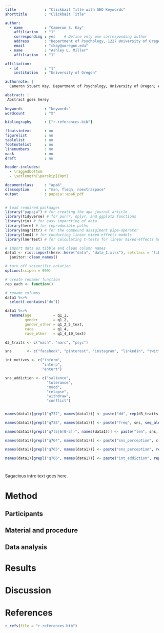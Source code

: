 ```yaml
---
title             : "Clickbait Title with SEO Keywords"
shorttitle        : "Clickbait Title"

author: 
  - name          : "Cameron S. Kay"
    affiliation   : "1"
    corresponding : yes    # Define only one corresponding author
    address       : "Department of Psychology, 1227 University of Oregon, Eugene, OR 97403"
    email         : "ckay@uoregon.edu"
  - name          : "Ashley L. Miller"
    affiliation   : "1"

affiliation:
  - id            : "1"
    institution   : "University of Oregon"

authornote: |
  Cameron Stuart Kay, Department of Psychology, University of Oregon; Ashley L. Miller, Department of Psychology, University of Oregon.

abstract: |
 Abstract goes herey
  
keywords          : "keywords"
wordcount         : "X"

bibliography      : ["r-references.bib"]

floatsintext      : no
figurelist        : no
tablelist         : no
footnotelist      : no
linenumbers       : no
mask              : no
draft             : no

header-includes:
  - \raggedbottom
  - \setlength{\parskip}{0pt}

documentclass     : "apa6"
classoption       : "man, fleqn, noextraspace"
output            : papaja::apa6_pdf
---
```


```r
# load required packaages
library("papaja") # for creating the apa journal article
library(tidyverse) # for purrr, dplyr, and ggplot2 functions
library(rio) # for easy imporrting of data
library(here) # for reproducible paths
library(magrittr) # for the compound assigiment pipe-operator
library(lme4) # for conducting linear mixed-effects models
library(lmerTest) # for calculating t-tests for linear mixed-effects models

# import data as tibble and clean column names
data1 <- rio::import(here::here("data", "data_1.xlsx"), setclass = "tibble") %>%
  janitor::clean_names()

# turn off scientific notation
options(scipen = 999)
```

```r
# create renamer function
rep_each <- function()

# rename columns
data1 %<>%
  select(-contains("do"))

data1 %<>%
  rename(age          = q1_1,
         gender       = q1_2,
         gender_other = q1_2_5_text,
         race         = q1_4,
         race_other   = q1_4_10_text)

d3_traits <- c("mach", "narc", "psyc")

sns       <- c("facebook", "pinterest", "instagram", "linkedin", "twitter", "snapchat", "youtube", "whatsapp", "reddit", "4chan", "tumblr")

int_motives <- c("inform", 
                 "interp", 
                 "entert")

sns_addiction <- c("salience",
                   "tolerance",
                   "mood",
                   "relapse",
                   "withdraw",
                   "conflict")


names(data1)[grepl("q737", names(data1))] <- paste("dd", rep(d3_traits, each = 4), rep(1:4, times = 3), sep = "_")

names(data1)[grepl("q738", names(data1))] <- paste("freq", sns, seq_along(sns), sep = "_")

names(data1)[grepl("q7(5|6[0-3])", names(data1))] <- paste("len", sns, seq_along(sns), sep = "_")

names(data1)[grepl("q764", names(data1))] <- paste("sns_perception", c("society", "self"), sep = "_")

names(data1)[grepl("q765", names(data1))] <- paste("sns_perception", rep(int_motives, times = c(8, 7, 5)), flatten_dbl(map(c(8, 7, 5), seq_len)), sep = "_")

names(data1)[grepl("q766", names(data1))] <- paste("int_addiction", rep(sns_addiction, each = 3), rep(1:3, length(sns_addiction)), sep = "_")




```

Sagacious intro text goes here.

# Method

## Participants

## Material and procedure

## Data analysis

# Results

# Discussion

\newpage

# References
```r
r_refs(file = "r-references.bib")
```

\begingroup
\setlength{\parindent}{-0.5in}
\setlength{\leftskip}{0.5in}

<div id = "refs"></div>
\endgroup
